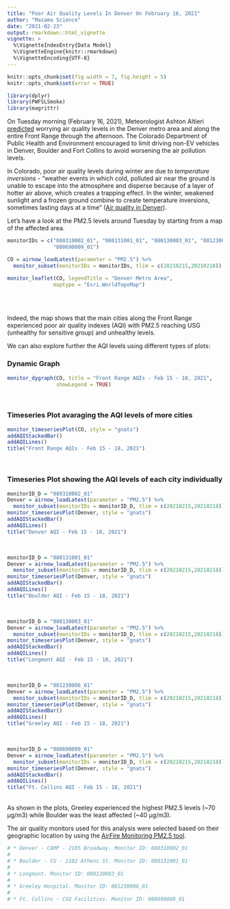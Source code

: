 ```yaml
---
title: "Poor Air Quality Levels In Denver On February 16, 2021"
author: "Mazama Science"
date: "2021-02-23"
output: rmarkdown::html_vignette
vignette: >
  %\VignetteIndexEntry{Data Model}
  %\VignetteEngine{knitr::rmarkdown}
  %\VignetteEncoding{UTF-8}
---
```


```r
knitr::opts_chunk$set(fig.width = 7, fig.height = 5)
knitr::opts_chunk$set(error = TRUE)
```
```r
library(dplyr)
library(PWFSLSmoke)
library(magrittr)
```
On Tuesday morning (February 16, 2021), Meteorologist Ashton Altieri 
[predicted](https://denver.cbslocal.com/2021/02/16/denver-weather-air-quality-quickly-worsen-tuesday-more-snow-possible/) 
worrying air quality levels in the Denver metro area and along the entire Front Range through the afternoon. 
The Colorado Department of Public Health and Environment encouraged to limit 
driving non-EV vehicles in Denver, Boulder and Fort Collins to avoid worsening 
the air pollution levels.

In Colorado, poor air quality levels during winter are due to *temperature inversions* - 
"weather events in which cold, polluted air near the ground is unable to 
escape into the atmosphere and disperse because of a layer of hotter air above, 
which creates a trapping effect. In the winter, weakened sunlight and a frozen 
ground combine to create temperature inversions, sometimes lasting days at a 
time" ([Air quality in Denver](https://www.iqair.com/us/usa/colorado/denver)). 

Let's have a look at the PM2.5 levels around Tuesday by starting from 
a map of the affected area.

```r
monitorIDs = c("080310002_01", "080131001_01", "080130003_01", "081230006_01", 
               "080690009_01")
```

```r
CO = airnow_loadLatest(parameter = "PM2.5") %>%
  monitor_subset(monitorIDs = monitorIDs, tlim = c(20210215,20210218))
```

```r
monitor_leaflet(CO, legendTitle = "Denver Metro Area",
               maptype = "Esri.WorldTopoMap")
```

<br><br>

Indeed, the map shows that the main cities along the Front Range experienced 
poor air quality indexes (AQI) with PM2.5 reaching USG (unhealthy for sensitive group) and unhealthy levels.

We can also explore further the AQI levels using different types of plots:

### Dynamic Graph
```r
monitor_dygraph(CO, title = "Front Range AQIs - Feb 15 - 18, 2021", 
                showLegend = TRUE)

```

<br>

### Timeseries Plot avaraging the AQI levels of more cities 
```r
monitor_timeseriesPlot(CO, style = "gnats")
addAQIStackedBar()
addAQILines()
title("Front Range AQIs - Feb 15 - 18, 2021")
```

<br>

### Timeseries Plot showing the AQI levels of each city individually
```r
monitorID_D = "080310002_01"
Denver = airnow_loadLatest(parameter = "PM2.5") %>%
  monitor_subset(monitorIDs = monitorID_D, tlim = c(20210215,20210218))
monitor_timeseriesPlot(Denver, style = "gnats")
addAQIStackedBar()
addAQILines()
title("Denver AQI - Feb 15 - 18, 2021")
```

<br>
```r
monitorID_D = "080131001_01"
Denver = airnow_loadLatest(parameter = "PM2.5") %>%
  monitor_subset(monitorIDs = monitorID_D, tlim = c(20210215,20210218))
monitor_timeseriesPlot(Denver, style = "gnats")
addAQIStackedBar()
addAQILines()
title("Boulder AQI - Feb 15 - 18, 2021")
```

<br>
```r
monitorID_D = "080130003_01"
Denver = airnow_loadLatest(parameter = "PM2.5") %>%
  monitor_subset(monitorIDs = monitorID_D, tlim = c(20210215,20210218))
monitor_timeseriesPlot(Denver, style = "gnats")
addAQIStackedBar()
addAQILines()
title("Longmont AQI - Feb 15 - 18, 2021")
```

<br>
```r
monitorID_D = "081230006_01"
Denver = airnow_loadLatest(parameter = "PM2.5") %>%
  monitor_subset(monitorIDs = monitorID_D, tlim = c(20210215,20210218))
monitor_timeseriesPlot(Denver, style = "gnats")
addAQIStackedBar()
addAQILines()
title("Greeley AQI - Feb 15 - 18, 2021")
```

<br>
```r
monitorID_D = "080690009_01"
Denver = airnow_loadLatest(parameter = "PM2.5") %>%
  monitor_subset(monitorIDs = monitorID_D, tlim = c(20210215,20210218))
monitor_timeseriesPlot(Denver, style = "gnats")
addAQIStackedBar()
addAQILines()
title("Ft. Collins AQI - Feb 15 - 18, 2021")
```

<br>
As shown in the plots, Greeley experienced the highest PM2.5 levels (~70 µg/m3) 
while Boulder was the least affected (~40 µg/m3).

The air quality monitors used for this analysis were selected based on their geographic location by using 
the 
[AirFire Monitoring PM2.5 tool](https://tools.airfire.org/monitoring/v4/#!/?category=PM2.5_nowcast&centerlat=42&centerlon=-95&zoom=4). 


```r
# * Denver - CAMP - 2105 Broadway. Monitor ID: 080310002_01
# 
# * Boulder - CU - 2102 Athens St. Monitor ID: 080131001_01
# 
# * Longmont. Monitor ID: 080130003_01
# 
# * Greeley Hospital. Monitor ID: 081230006_01
# 
# * Ft. Collins - CSU Facilities. Monitor ID: 080690009_01
```


